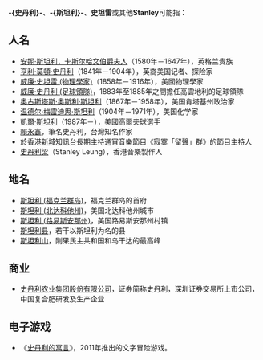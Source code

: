 <!-- {{noteTA
|T=zh-hans:斯坦利;zh-hk:史丹利;zh-tw:史坦利;
|1=zh-hans:斯坦利;zh-hk:史丹利;zh-tw:史坦利;
}} 缺乏普适性，使賴永鑫、化肥、游戏等名称出错-->
'''-{史丹利}-'''、'''-{斯坦利}-'''、'''史坦雷'''或其他'''Stanley'''可能指：

==人名==
*[[安妮·斯坦利，卡斯尔哈文伯爵夫人|安妮·斯坦利，卡斯尔哈文伯爵夫人]]（1580年－1647年），英格兰贵族
*[[亨利·莫頓·史丹利|亨利·莫頓·史丹利]]（1841年－1904年），英裔美国记者、探险家
*[[威廉·史坦雷_(物理學家)|威廉·史坦雷 (物理學家)]]（1858年－1916年），美國物理學家
*[[威廉·史丹利_(足球領隊)|威廉·史丹利 (足球領隊)]]，1883年至1885年之間擔任高雲地利的足球領隊
*[[奥古斯塔斯·奥斯利·斯坦利|奥古斯塔斯·奥斯利·斯坦利]]（1867年－1958年），美国肯塔基州政治家
*[[温德尔·梅雷迪思·斯坦利|温德尔·梅雷迪思·斯坦利]]（1904年－1971年），美国化学家
*[[凱爾·斯坦利|凱爾·斯坦利]]（1987年－），美國高爾夫球選手
*[[賴永鑫|賴永鑫]]，筆名史丹利，台灣知名作家
*於香港[[新城知訊台|新城知訊台]]長期主持通宵音樂節目《寂寞「留聲」群》的節目主持人
*[[史丹利梁|史丹利梁]]（Stanley Leung），香港音樂製作人

==地名==
*[[斯坦利_(福克兰群岛)|斯坦利 (福克兰群岛)]]，福克兰群岛的首府
*[[斯坦利_(北达科他州)|斯坦利 (北达科他州)]]，美国北达科他州城市
*[[斯坦利_(路易斯安那州)|斯坦利 (路易斯安那州)]]，美国路易斯安那州村镇
*[[斯坦利县|斯坦利县]]，若干以斯坦利为名的县
*[[斯坦利山|斯坦利山]]，刚果民主共和国和乌干达的最高峰

== 商业 ==
* [[史丹利农业集团股份有限公司|史丹利农业集团股份有限公司]]，证券简称史丹利，深圳证券交易所上市公司，中国复合肥研发及生产企业

==电子游戏==
*《[[史丹利的寓言|史丹利的寓言]]》，2011年推出的文字冒险游戏。

{{Disambig|Cat=三字消歧义}}